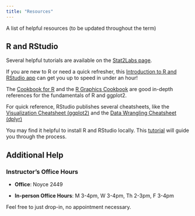```yaml
---
title: "Resources"
---
```


A list of helpful resources (to be updated throughout the term)


## R and RStudio

Several helpful tutorials are available on the [Stat2Labs page](https://stat2labs.sites.grinnell.edu/RTutorials.html). 

If you are new to R or need a quick refresher, this [Introduction to R and RStudio app](https://shiny.grinnell.edu/tutorials/1_R_Intro/#section-getting-started) can get you up to speed in under an hour!
  
The [Cookbook for R](http://www.cookbook-r.com/) and the [R Graphics Cookbook](https://r-graphics.org/) are good in-depth references for the fundamentals of R and ggplot2.

For quick reference, RStudio publishes several cheatsheets, like the [Visualization Cheatsheet (ggplot2)](http://www.rstudio.com/wp-content/uploads/2015/12/ggplot2-cheatsheet-2.0.pdf) and the [Data Wrangling Cheatsheet (dplyr)](http://www.rstudio.com/wp-content/uploads/2015/02/data-wrangling-cheatsheet.pdf)

You may find it helpful to install R and RStudio locally. This [tutorial](http://www.reed.edu/data-at-reed/software/R/r_studio.html) will guide you through the process.

## Additional Help 

### Instructor's Office Hours 

- **Office**: Noyce 2449

- **In-person Office Hours**: M 3-4pm, W 3-4pm, Th 2-3pm, F 3-4pm


Feel free to just drop-in, no appointment necessary.

 